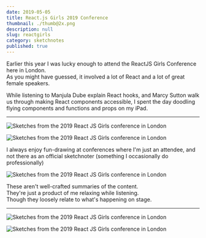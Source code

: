 ```yaml
---
date: 2019-05-05
title: React.js Girls 2019 Conference
thumbnail: ./thumb@2x.png
description: null
slug: reactgirls
category: sketchnotes
published: true
---
```



<SketchesContainer>

Earlier this year I was lucky enough to attend the  <Link to="https://reactjsgirls.com/">ReactJS Girls Conference</Link> here in London.  
As you might have guessed, it involved a lot of React and a lot of great female speakers.

While listening to  <Link to="https://twitter.com/manjula_dube">Manjula Dube</Link> explain React hooks, and  <Link to="https://marcysutton.com/">Marcy Sutton</Link> walk us through making React components accessible, I spent the day doodling flying components and functions and props on my iPad.

<hr />

![Sketches from the 2019 React JS Girls conference in London](./ReactJSG1.png)  

![Sketches from the 2019 React JS Girls conference in London](./ReactJSG5.png)

I always enjoy fun-drawing at conferences where I'm just an attendee, and not there as an official sketchnoter (<Link to="https://maggieappleton.com/event-sketchnotes">something I occasionally do professionally</Link>)

<SmallCenter>

![Sketches from the 2019 React JS Girls conference in London](./ReactJSG3.png)

</SmallCenter>


These aren't well-crafted summaries of the content.  
They're just a product of me relaxing while listening.  
Though they loosely relate to what's happening on stage.

<hr />


![Sketches from the 2019 React JS Girls conference in London](./ReactJSG2.png)

![Sketches from the 2019 React JS Girls conference in London](./ReactJSG4.png)


</SketchesContainer>
